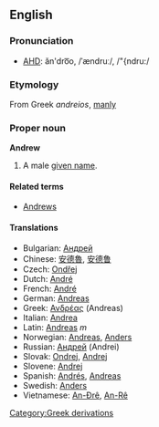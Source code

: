 ==English==
===Pronunciation===
*[[w:AHD|AHD]]: ăn'dro͞o, /ˈændruː/, /"{ndru:/

===Etymology===
From Greek ''andreios'', [[manly]]

===Proper noun===
'''Andrew'''

#A male [[given name]].

====Related terms====
*[[Andrews]]

====Translations====
*Bulgarian: [[Андрей]]
*Chinese: [[安德魯]], [[安德鲁]]
*Czech: [[Ondřej]]
*Dutch: [[André#Dutch|André]]
*French: [[André#French|André]]
*German: [[Andreas#German|Andreas]]
*Greek: [[Ανδρέας]] (Andreas)
*Italian: [[Andrea#Italian|Andrea]]
*Latin: [[Andreas#Latin|Andreas]] ''m''
*Norwegian: [[Andreas#Norwegian|Andreas]], [[Anders#Norwegian|Anders]]
*Russian: [[Андрей]] (Andrei)
*Slovak: [[Ondrej]], [[Andrej#Slovak|Andrej]]
*Slovene: [[Andrej#Slovene|Andrej]]
*Spanish: [[Andrés]], [[Andreas#Spanish|Andreas]]
*Swedish: [[Anders#Swedish|Anders]]
*Vietnamese: [[An-Đrê]], [[An-Rê]]
[[Category:Greek derivations]]